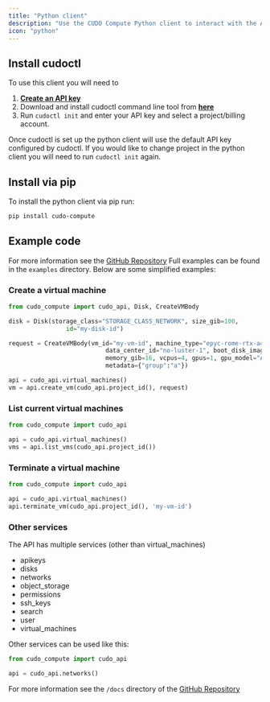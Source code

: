 ```yaml
---
title: "Python client"
description: "Use the CUDO Compute Python client to interact with the API"
icon: "python"
---
```


## Install cudoctl

To use this client you will need to
1. **[Create an API key](/docs/api/authentication#create-an-api-key)**
2. Download and install cudoctl command line tool from **[here](/docs/tools/cudoctl)**
3. Run ``cudoctl init`` and enter your API key and select a project/billing account.

Once cudoctl is set up the python client will use the default API key configured by cudoctl. If you would like to change project in the python client you will need to run ``cudoctl init`` again.

## Install via pip

To install the python client via pip run:
```sh
pip install cudo-compute
```

## Example code
For more information see the [GitHub Repository](https://github.com/cudoVentures/cudo-compute-python-client) Full examples can be found in the ``examples`` directory.
Below are some simplified examples:

### Create a virtual machine
```python
from cudo_compute import cudo_api, Disk, CreateVMBody

disk = Disk(storage_class="STORAGE_CLASS_NETWORK", size_gib=100,
                id="my-disk-id")

request = CreateVMBody(vm_id="my-vm-id", machine_type="epyc-rome-rtx-a4000",
                           data_center_id="no-luster-1", boot_disk_image_id='ubuntu-nvidia-docker',
                           memory_gib=16, vcpus=4, gpus=1, gpu_model="A4000", boot_disk=disk,
                           metadata={"group":"a"})

api = cudo_api.virtual_machines()
vm = api.create_vm(cudo_api.project_id(), request)
```

### List current virtual machines
```python
from cudo_compute import cudo_api

api = cudo_api.virtual_machines()
vms = api.list_vms(cudo_api.project_id())
```

### Terminate a virtual machine
```python
from cudo_compute import cudo_api

api = cudo_api.virtual_machines()
api.terminate_vm(cudo_api.project_id(), 'my-vm-id')
```

### Other services
The API has multiple services (other than virtual_machines)
- apikeys
- disks
- networks
- object_storage
- permissions
- ssh_keys
- search
- user
- virtual_machines

Other services  can be used like this:
```python
from cudo_compute import cudo_api

api = cudo_api.networks()
```

For more information see the ``/docs`` directory of the [GitHub Repository](https://github.com/cudoVentures/cudo-compute-python-client/tree/main/docs)
